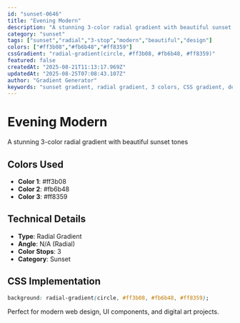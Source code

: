 ```yaml
---
id: "sunset-0646"
title: "Evening Modern"
description: "A stunning 3-color radial gradient with beautiful sunset tones"
category: "sunset"
tags: ["sunset","radial","3-stop","modern","beautiful","design"]
colors: ["#ff3b08","#fb6b48","#ff8359"]
cssGradient: "radial-gradient(circle, #ff3b08, #fb6b48, #ff8359)"
featured: false
createdAt: "2025-08-21T11:13:17.969Z"
updatedAt: "2025-08-25T07:08:43.107Z"
author: "Gradient Generator"
keywords: "sunset gradient, radial gradient, 3 colors, CSS gradient, design, #ff3b08, #fb6b48, #ff8359"
---
```


# Evening Modern

A stunning 3-color radial gradient with beautiful sunset tones

## Colors Used
- **Color 1**: #ff3b08
- **Color 2**: #fb6b48
- **Color 3**: #ff8359

## Technical Details
- **Type**: Radial Gradient
- **Angle**: N/A (Radial)
- **Color Stops**: 3
- **Category**: Sunset

## CSS Implementation
```css
background: radial-gradient(circle, #ff3b08, #fb6b48, #ff8359);
```

Perfect for modern web design, UI components, and digital art projects.
